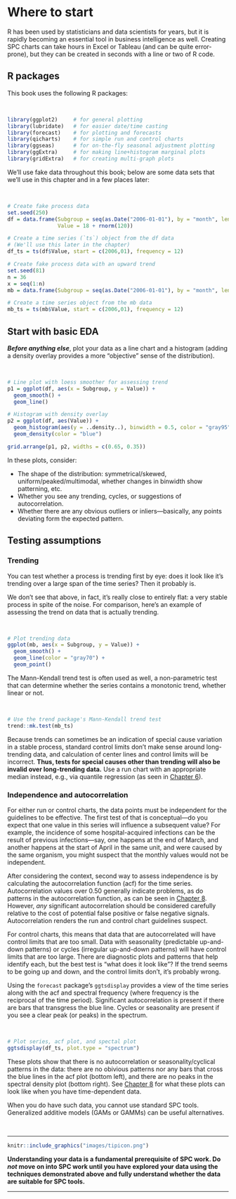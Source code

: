 # Where to start {#where}

R has been used by statisticians and data scientists for years, but it is rapidly becoming an essential tool in business intelligence as well. Creating SPC charts can take hours in Excel or Tableau (and can be quite error-prone), but they can be created in seconds with a line or two of R code.   

## R packages

This book uses the following R packages:  

<br>  

```r
library(ggplot2)     # for general plotting
library(lubridate)   # for easier date/time casting
library(forecast)    # for plotting and forecasts
library(qicharts)    # for simple run and control charts
library(ggseas)      # for on-the-fly seasonal adjustment plotting
library(ggExtra)     # for making line+histogram marginal plots
library(gridExtra)   # for creating multi-graph plots
```

We'll use fake data throughout this book; below are some data sets that we'll use in this chapter and in a few places later:  

<br>  

```r
# Create fake process data
set.seed(250)
df = data.frame(Subgroup = seq(as.Date("2006-01-01"), by = "month", length.out = 120),
                Value = 18 + rnorm(120))

# Create a time series (`ts`) object from the df data
# (We'll use this later in the chapter)
df_ts = ts(df$Value, start = c(2006,01), frequency = 12)

# Create fake process data with an upward trend
set.seed(81)
n = 36
x = seq(1:n) 
mb = data.frame(Subgroup = seq(as.Date("2006-01-01"), by = "month", length.out = n), Value = 10000 + (seq(1:n) * 1.25) + (rnorm(n, 0, 5)))

# Create a time series object from the mb data
mb_ts = ts(mb$Value, start = c(2006,01), frequency = 12)
```


## Start with basic EDA {#histoline}

***Before anything else***, plot your data as a line chart and a histogram (adding a density overlay provides a more "objective" sense of the distribution).  

<br>  

```r
# Line plot with loess smoother for assessing trend
p1 = ggplot(df, aes(x = Subgroup, y = Value)) + 
  geom_smooth() + 
  geom_line() 

# Histogram with density overlay
p2 = ggplot(df, aes(Value)) + 
  geom_histogram(aes(y = ..density..), binwidth = 0.5, color = "gray95") +
  geom_density(color = "blue")

grid.arrange(p1, p2, widths = c(0.65, 0.35))
```

In these plots, consider:  

- The shape of the distribution: symmetrical/skewed, uniform/peaked/multimodal, whether changes in binwidth show patterning, etc.     
- Whether you see any trending, cycles, or suggestions of autocorrelation.     
- Whether there are any obvious outliers or inliers---basically, any points deviating form the expected pattern.     

## Testing assumptions {#testassumptions}

### Trending

You can test whether a process is trending first by eye: does it look like it's trending over a large span of the time series? Then it probably is.  

We don't see that above, in fact, it's really close to entirely flat: a very stable process in spite of the noise. For comparison, here's an example of assessing the trend on data that is actually trending.  

<br>  

```r
# Plot trending data
ggplot(mb, aes(x = Subgroup, y = Value)) + 
  geom_smooth() + 
  geom_line(color = "gray70") +
  geom_point() 
```

The Mann-Kendall trend test is often used as well, a non-parametric test that can determine whether the series contains a monotonic trend, whether linear or not.    

<br>  

```r
# Use the trend package's Mann-Kendall trend test
trend::mk.test(mb_ts)
```

Because trends can sometimes be an indication of special cause variation in a stable process, standard control limits don't make sense around long-trending data, and calculation of center lines and control limits will be incorrect. **Thus, tests for special causes other than trending will also be invalid over long-trending data.** Use a run chart with an appropriate median instead, e.g., via quantile regression (as seen in [Chapter 6](#runtrend)).  

### Independence and autocorrelation

For either run or control charts, the data points must be independent for the guidelines to be effective. The first test of that is conceptual---do you expect that one value in this series will influence a subsequent value? For example, the incidence of some hospital-acquired infections can be the result of previous infections---say, one happens at the end of March, and another happens at the start of April in the same unit, and were caused by the same organism, you might suspect that the monthly values would not be independent. 

After considering the context, second way to assess independence is by calculating the autocorrelation function (acf) for the time series. Autocorrelation values over 0.50 generally indicate problems, as do patterns in the autocorrelation function, as can be seen in [Chapter 8](#timedep). However, *any* significant autocorrelation should be considered carefully relative to the cost of potential false positive or false negative signals. Autocorrelation renders the run and control chart guidelines suspect.   

For control charts, this means that data that are autocorrelated will have control limits that are too small. Data with seasonality (predictable up-and-down patterns) or cycles (irregular up-and-down patterns) will have control limits that are too large. There are diagnostic plots and patterns that help identify each, but the best test is "what does it look like"? If the trend seems to be going up and down, and the control limits don't, it's probably wrong.  

Using the `forecast` package's `ggtsdisplay` provides a view of the time series along with the acf and spectral frequency (where frequency is the reciprocal of the time period). Significant autocorrelation is present if there are bars that transgress the blue line. Cycles or seasonality are present if you see a clear peak (or peaks) in the spectrum.  

<br>  

```r
# Plot series, acf plot, and spectal plot
ggtsdisplay(df_ts, plot.type = "spectrum") 
```

These plots show that there is no autocorrelation or seasonality/cyclical patterns in the data:  there are no obivious patterns nor any bars that cross the blue lines in the acf plot (bottom left), and  there are no peaks in the spectral density plot (bottom right). See [Chapter 8](#timedep) for what these plots can look like when you have time-dependent data.  

When you do have such data, you cannot use standard SPC tools. Generalized additive models (GAMs or GAMMs) can be useful alternatives.  

<br>

***  

```r
knitr::include_graphics("images/tipicon.png")
```

**Understanding your data is a fundamental prerequisite of SPC work. Do *not* move on into SPC work until you have explored your data using the techniques demonstrated above and fully understand whether the data are suitable for SPC tools.**

***  
